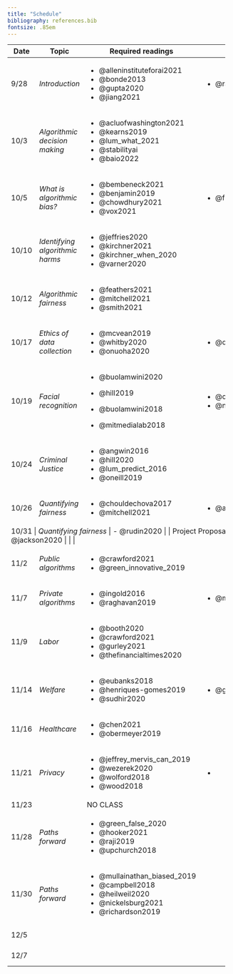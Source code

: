 ```yaml
---
title: "Schedule"
bibliography: references.bib
fontsize: .85em
---
```


+-------------+---------------------------------+-------------------------------+------------------------------+----------------------+
| Date        | Topic                           | Required readings             | Optional                     | Due                  |
+=============+=================================+===============================+==============================+======================+
| 9/28        | *Introduction*                  | -   @alleninstituteforai2021  | -   @raji_thats_2019         |                      |
|             |                                 | -   @bonde2013                |                              |                      |
|             |                                 | -   @gupta2020                |                              |                      |
|             |                                 | -   @jiang2021                |                              |                      |
+-------------+---------------------------------+-------------------------------+------------------------------+----------------------+
| 10/3        | *Algorithmic decision making*   | -   @acluofwashington2021     |                              |                      |
|             |                                 | -   @kearns2019               |                              |                      |
|             |                                 | -   @lum_what_2021            |                              |                      |
|             |                                 | -   @stabilityai              |                              |                      |
|             |                                 | -   @baio2022                 |                              |                      |
+-------------+---------------------------------+-------------------------------+------------------------------+----------------------+
| 10/5        | *What is algorithmic bias?*     | -   @bembeneck2021            | -   @friedman1996            |                      |
|             |                                 | -   @benjamin2019             |                              |                      |
|             |                                 | -   @chowdhury2021            |                              |                      |
|             |                                 | -   @vox2021                  |                              |                      |
+-------------+---------------------------------+-------------------------------+------------------------------+----------------------+
| 10/10       | *Identifying algorithmic harms* | -   @jeffries2020             |                              |                      |
|             |                                 | -   @kirchner2021             |                              |                      |
|             |                                 | -   @kirchner_when_2020       |                              |                      |
|             |                                 | -   @varner2020               |                              |                      |
+-------------+---------------------------------+-------------------------------+------------------------------+----------------------+
| 10/12       | *Algorithmic fairness*          | -   @feathers2021             |                              |                      |
|             |                                 | -   @mitchell2021             |                              |                      |
|             |                                 | -   @smith2021                |                              |                      |
+-------------+---------------------------------+-------------------------------+------------------------------+----------------------+
| 10/17       | *Ethics of data collection*     | -   @mcvean2019               | -   @ochigame2020            |                      |
|             |                                 | -   @whitby2020               |                              |                      |
|             |                                 | -   @onuoha2020               |                              |                      |
+-------------+---------------------------------+-------------------------------+------------------------------+----------------------+
| 10/19       | *Facial recognition*            | -   @buolamwini2020           | -   @castelvecchi2020        |                      |
|             |                                 |                               | -   @noorden2020             |                      |
|             |                                 | -   @hill2019                 |                              |                      |
|             |                                 |                               |                              |                      |
|             |                                 | -   @buolamwini2018           |                              |                      |
|             |                                 |                               |                              |                      |
|             |                                 | -   @mitmedialab2018          |                              |                      |
+-------------+---------------------------------+-------------------------------+------------------------------+----------------------+
| 10/24       | *Criminal Justice*              | -   @angwin2016               |                              | Response 1 Due       |
|             |                                 | -   @hill2020                 |                              |                      |
|             |                                 | -   @lum_predict_2016         |                              |                      |
|             |                                 | -   @oneill2019               |                              |                      |
+-------------+---------------------------------+-------------------------------+------------------------------+----------------------+
| 10/26       | *Quantifying fairness*          | -   @chouldechova2017         | -   @arvindnarayanan2018     |                      |
|             |                                 | -   @mitchell2021             |                              |                      |
+-------------+---------------------------------+-------------------------------+------------------------------+----------------------+
| 10/31        | *Quantifying fairness*          | -   @rudin2020                |                              | Project Proposal Due |
|             |                                 | -   @chouldechova2020         |                              |                      |
|             |                                 | -   @jackson2020              |                              |                      |
+-------------+---------------------------------+-------------------------------+------------------------------+----------------------+
| 11/2        | *Public algorithms*             | -   @crawford2021             |                              |                      |
|             |                                 | -   @green_innovative_2019    |                              |                      |
+-------------+---------------------------------+-------------------------------+------------------------------+----------------------+
| 11/7        | *Private algorithms*            | -   @ingold2016               | -   @mittechnologyreview2021 |                      |
|             |                                 | -   @raghavan2019             |                              |                      |
+-------------+---------------------------------+-------------------------------+------------------------------+----------------------+
| 11/9        | *Labor*                         | -   @booth2020                |                              |                      |
|             |                                 | -   @crawford2021             |                              |                      |
|             |                                 | -   @gurley2021               |                              |                      |
|             |                                 | -   @thefinancialtimes2020    |                              |                      |
+-------------+---------------------------------+-------------------------------+------------------------------+----------------------+
| 11/14       | *Welfare*                       | -   @eubanks2018              | -   @gilman2020              | Response 2 Due       |
|             |                                 | -   @henriques-gomes2019      |                              |                      |
|             |                                 | -   @sudhir2020               |                              |                      |
+-------------+---------------------------------+-------------------------------+------------------------------+----------------------+
| 11/16       | *Healthcare*                    | -   @chen2021                 |                              |                      |
|             |                                 | -   @obermeyer2019            |                              |                      |
+-------------+---------------------------------+-------------------------------+------------------------------+----------------------+
| 11/21       | *Privacy*                       | -   @jeffrey_mervis_can_2019  | -                            |                      |
|             |                                 | -   @wezerek2020              |                              |                      |
|             |                                 | -   @wolford2018              |                              |                      |
|             |                                 | -   @wood2018                 |                              |                      |
+-------------+---------------------------------+-------------------------------+------------------------------+----------------------+
| 11/23       |                                 | NO CLASS                      |                              |                      |
+-------------+---------------------------------+-------------------------------+------------------------------+----------------------+
| 11/28       | *Paths forward*                 | -   @green_false_2020         |                              |                      |
|             |                                 | -   @hooker2021               |                              |                      |
|             |                                 | -   @raji2019                 |                              |                      |
|             |                                 | -   @upchurch2018             |                              |                      |
+-------------+---------------------------------+-------------------------------+------------------------------+----------------------+
| 11/30       | *Paths forward*                 | -   @mullainathan_biased_2019 |                              | Response 3 Due       |
|             |                                 | -   @campbell2018             |                              |                      |
|             |                                 | -   @heilweil2020             |                              |                      |
|             |                                 | -   @nickelsburg2021          |                              |                      |
|             |                                 | -   @richardson2019           |                              |                      |
+-------------+---------------------------------+-------------------------------+------------------------------+----------------------+
| 12/5        |                                 |                               |                              | Final Presentations  |
+-------------+---------------------------------+-------------------------------+------------------------------+----------------------+
| 12/7        |                                 |                               |                              | Final Presentations  |
+-------------+---------------------------------+-------------------------------+------------------------------+----------------------+
